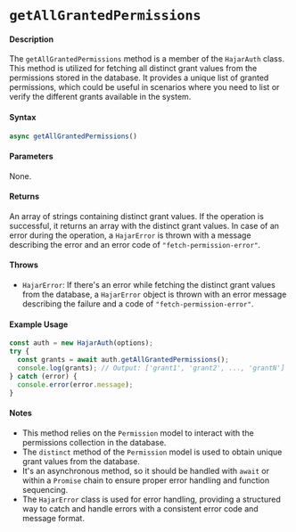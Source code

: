 # `getAllGrantedPermissions`

#### Description

The `getAllGrantedPermissions` method is a member of the `HajarAuth` class. This method is utilized for fetching all distinct grant values from the permissions stored in the database. It provides a unique list of granted permissions, which could be useful in scenarios where you need to list or verify the different grants available in the system.

#### Syntax

```javascript
async getAllGrantedPermissions()
```

#### Parameters

None.

#### Returns

An array of strings containing distinct grant values. If the operation is successful, it returns an array with the distinct grant values. In case of an error during the operation, a `HajarError` is thrown with a message describing the error and an error code of `"fetch-permission-error"`.

#### Throws

- `HajarError`: If there's an error while fetching the distinct grant values from the database, a `HajarError` object is thrown with an error message describing the failure and a code of `"fetch-permission-error"`.

#### Example Usage

```javascript
const auth = new HajarAuth(options);
try {
  const grants = await auth.getAllGrantedPermissions();
  console.log(grants); // Output: ['grant1', 'grant2', ..., 'grantN']
} catch (error) {
  console.error(error.message);
}
```

#### Notes

- This method relies on the `Permission` model to interact with the permissions collection in the database.
- The `distinct` method of the `Permission` model is used to obtain unique grant values from the database.
- It's an asynchronous method, so it should be handled with `await` or within a `Promise` chain to ensure proper error handling and function sequencing.
- The `HajarError` class is used for error handling, providing a structured way to catch and handle errors with a consistent error code and message format.
